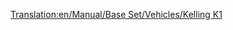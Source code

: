 [[Translation:en/Manual/Base Set/Vehicles/Kelling K1]]

{{fr/Avion|Nom=Kelling K1
|Image=[[File:en/KellingK1.png|Kelling K1]]
|Coût=34 863 (69 726)
|Vitesse=947 km/h (592 MPH)
|Entretien=4 781 (9 562)
|Conception=2022
|Vie=22
|Capacité=65 passagers & 18 sacs de courrier
|Description=Avion futuriste fictif. Kelling est une société inconnue, ne fabriquant qu'un diesel sous les tropiques.
|Réalité=Fictif
}}